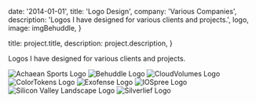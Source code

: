 
  date: '2014-01-01',
  title: 'Logo Design',
  company: 'Various Companies',
  description: 'Logos I have designed for various clients and projects.',
  logo,
  image: imgBehuddle,
}

  title: project.title,
  description: project.description,
}


Logos I have designed for various clients and projects.

<Image src={imgAchaean} alt="Achaean Sports Logo" />
<Image src={imgBehuddle} alt="Behuddle Logo" />
<Image src={imgCloudVolumes} alt="CloudVolumes Logo" />
<Image src={imgColorTokens} alt="ColorTokens Logo" />
<Image src={imgExofense} alt="Exofense Logo" />
<Image src={imgIOSpree} alt="IOSpree Logo" />
<Image src={imgSVL} alt="Silicon Valley Landscape Logo" />
<Image src={imgSilverlief} alt="Silverlief Logo" />
